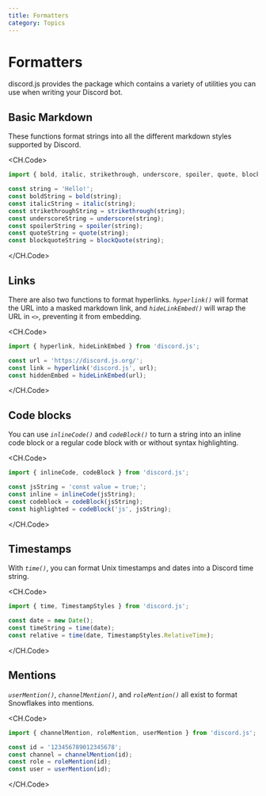 ```yaml
---
title: Formatters
category: Topics
---
```


# Formatters

discord.js provides the <DocsLink package="formatters" /> package which contains a variety of utilities you can use when writing your Discord bot.

## Basic Markdown

These functions format strings into all the different markdown styles supported by Discord.

<CH.Code>

```js
import { bold, italic, strikethrough, underscore, spoiler, quote, blockQuote } from 'discord.js';

const string = 'Hello!';
const boldString = bold(string);
const italicString = italic(string);
const strikethroughString = strikethrough(string);
const underscoreString = underscore(string);
const spoilerString = spoiler(string);
const quoteString = quote(string);
const blockquoteString = blockQuote(string);
```

</CH.Code>

## Links

There are also two functions to format hyperlinks. _`hyperlink()`_ will format the URL into a masked markdown link, and _`hideLinkEmbed()`_ will wrap the URL in _`<>`_, preventing it from embedding.

<CH.Code>

```js
import { hyperlink, hideLinkEmbed } from 'discord.js';

const url = 'https://discord.js.org/';
const link = hyperlink('discord.js', url);
const hiddenEmbed = hideLinkEmbed(url);
```

</CH.Code>

## Code blocks

You can use _`inlineCode()`_ and _`codeBlock()`_ to turn a string into an inline code block or a regular code block with or without syntax highlighting.

<CH.Code>

```js
import { inlineCode, codeBlock } from 'discord.js';

const jsString = 'const value = true;';
const inline = inlineCode(jsString);
const codeblock = codeBlock(jsString);
const highlighted = codeBlock('js', jsString);
```

</CH.Code>

## Timestamps

With _`time()`_, you can format Unix timestamps and dates into a Discord time string.

<CH.Code>

```js
import { time, TimestampStyles } from 'discord.js';

const date = new Date();
const timeString = time(date);
const relative = time(date, TimestampStyles.RelativeTime);
```

</CH.Code>

## Mentions

_`userMention()`_, _`channelMention()`_, and _`roleMention()`_ all exist to format Snowflakes into mentions.

<CH.Code>

```js
import { channelMention, roleMention, userMention } from 'discord.js';

const id = '123456789012345678';
const channel = channelMention(id);
const role = roleMention(id);
const user = userMention(id);
```

</CH.Code>
